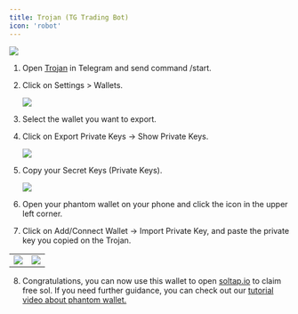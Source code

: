 ```yaml
---
title: Trojan (TG Trading Bot)
icon: 'robot'
---
```


![](https://2619786285-files.gitbook.io/~/files/v0/b/gitbook-x-prod.appspot.com/o/spaces%2FM0pXZISmirZR5oaAIkSt%2Fuploads%2Ft7rITI7QZwZpRfLQtdO1%2F14.png?alt=media&token=4d646187-054d-4363-8e27-5739afa9eff6)


1. Open [Trojan](https://t.me/solana_trojanbot) in Telegram and send command /start.

2. &#x20;Click on Settings > Wallets.

   ![](https://2619786285-files.gitbook.io/~/files/v0/b/gitbook-x-prod.appspot.com/o/spaces%2FM0pXZISmirZR5oaAIkSt%2Fuploads%2FKRd9NakGDke4nBAWPgm2%2Fimage.png?alt=media&token=f4f1cf07-9124-4656-ae36-8cb5b04f5105)


3. Select the wallet you want to export.

4. Click on Export Private Keys -> Show Private Keys.

   ![](https://2619786285-files.gitbook.io/~/files/v0/b/gitbook-x-prod.appspot.com/o/spaces%2FM0pXZISmirZR5oaAIkSt%2Fuploads%2FkL0VdFVnDoKeAm21oeQK%2Fimage.png?alt=media&token=f6eb3c46-c311-4e12-9b27-ed36121fefd1)


5. Copy your Secret Keys (Private Keys).

   ![](https://2619786285-files.gitbook.io/~/files/v0/b/gitbook-x-prod.appspot.com/o/spaces%2FM0pXZISmirZR5oaAIkSt%2Fuploads%2F62MK9w1cFLVnPytybguZ%2Fimage.png?alt=media&token=41220a25-924b-49e2-bc76-75139ffd209f)


6. Open your phantom wallet on your phone and click the icon in the upper left corner.

7. Click on Add/Connect Wallet -> Import Private Key, and paste the private key you copied on the Trojan.

|  |  |
| --- | --- |
| ![](https://2619786285-files.gitbook.io/~/files/v0/b/gitbook-x-prod.appspot.com/o/spaces%2FM0pXZISmirZR5oaAIkSt%2Fuploads%2F1LDojxQ4Mhx51BLLIUOc%2FPhantom.png?alt=media&token=b4408396-4169-4f62-aa7b-17f139131e95) | ![](https://2619786285-files.gitbook.io/~/files/v0/b/gitbook-x-prod.appspot.com/o/spaces%2FM0pXZISmirZR5oaAIkSt%2Fuploads%2FOeiin174gPTCM3Agb2ga%2FPhantom%202.png?alt=media&token=94c344be-9e2b-453f-b851-467c6335c981) |

8. Congratulations, you can now use this wallet to open [soltap.io](https://soltap.io/) to claim free sol. If you need further guidance, you can check out our [tutorial video about phantom wallet.](https://soltap.gitbook.io/docs/how-to-claim-sol/phantom)